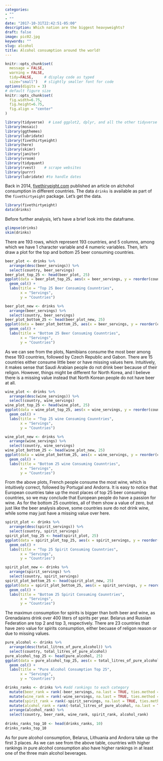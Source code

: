 ```yaml
---
categories:
- ""
- ""
date: "2017-10-31T22:42:51-05:00"
description: Which nation are the biggest heavyweights?
draft: false
image: pic02.jpg
keywords: ""
slug: alcohol
title: Alcohol consumption around the world!
---
```

```r
knitr::opts_chunk$set(
  message = FALSE, 
  warning = FALSE, 
  tidy=FALSE,     # display code as typed
  size="small")   # slightly smaller font for code
options(digits = 3)
# default figure size
knitr::opts_chunk$set(
  fig.width=6.75, 
  fig.height=6.75,
  fig.align = "center"
)
```

```r
library(tidyverse)  # Load ggplot2, dplyr, and all the other tidyverse packages
library(mosaic)
library(ggthemes)
library(lubridate)
library(fivethirtyeight)
library(here)
library(skimr)
library(janitor)
library(vroom)
library(tidyquant)
library(rvest)    # scrape websites
library(purrr)  
library(lubridate) #to handle dates
```

Back in 2014, [fivethiryeight.com](https://fivethirtyeight.com/features/dear-mona-followup-where-do-people-drink-the-most-beer-wine-and-spirits/) published an article on alchohol consumption in different countries. The data `drinks` is available as part of the `fivethirtyeight` package. Let's get the data.

```r
library(fivethirtyeight)
data(drinks)
```

Before further analysis, let's have a brief look into the dataframe.

```r
glimpse(drinks)
skim(drinks)
```

There are 193 rows, which represent 193 countries, and 5 columns, among which we have 1 character variable and 4 numeric variables. Then, let's draw a plot for the top and bottom 25 beer consuming countries. 

```r
beer_plot <- drinks %>%
  arrange(desc(beer_servings)) %>%
  select(country, beer_servings)
beer_plot_top_25 <- head(beer_plot, 25)
ggplot(data = beer_plot_top_25, aes(x = beer_servings, y = reorder(country, beer_servings))) + 
  geom_col() + 
  labs(title = "Top 25 Beer Consuming Counntries", 
       x = "Servings",
       y = "Countries")
```

```r
beer_plot_new <- drinks %>%
  arrange(beer_servings) %>%
  select(country, beer_servings)
beer_plot_bottom_25 <- head(beer_plot_new, 25)
ggplot(data = beer_plot_bottom_25, aes(x = beer_servings, y = reorder(country, beer_servings))) + 
  geom_col() + 
  labs(title = "Bottom 25 Beer Consuming Counntries", 
       x = "Servings",
       y = "Countries")
```

As we can see from the plots, Namibians consume the most beer among these 193 countries, followed by Czech Republic and Gabon. There are 15 countries either consume little beer or have missing values here. Intuitively, it makes sense that Saudi Arabian people do not drink beer because of their religon. However, things might be different for North Korea, and I believe there is a missing value instead that North Korean people do not have beer at all.

```r
wine_plot <- drinks %>%
  arrange(desc(wine_servings)) %>%
  select(country, wine_servings)
wine_plot_top_25 <- head(wine_plot, 25)
ggplot(data = wine_plot_top_25, aes(x = wine_servings, y = reorder(country, wine_servings))) + 
  geom_col() + 
  labs(title = "Top 25 wine Consuming Counntries", 
       x = "Servings",
       y = "Countries")
```

```r
wine_plot_new <- drinks %>%
  arrange(wine_servings) %>%
  select(country, wine_servings)
wine_plot_bottom_25 <- head(wine_plot_new, 25)
ggplot(data = wine_plot_bottom_25, aes(x = wine_servings, y = reorder(country, wine_servings))) + 
  geom_col() + 
  labs(title = "Bottom 25 wine Consuming Counntries", 
       x = "Servings",
       y = "Countries")
```

From the above plots, French people consume the most wine, which is intuitively correct, followed by Portugal and Andorra. It is easy to notice that European countries take up the most places of top 25 beer consuming countries, so we may conclude that European people do have a passion for wine. As for the bottom 25 countries, all of them show a value of zero, but just like the beer analysis above, some countries sure do not drink wine, while some may just have a missing value over here.

```r
spirit_plot <- drinks %>%
  arrange(desc(spirit_servings)) %>%
  select(country, spirit_servings)
spirit_plot_top_25 <- head(spirit_plot, 25)
ggplot(data = spirit_plot_top_25, aes(x = spirit_servings, y = reorder(country, spirit_servings))) + 
  geom_col() + 
  labs(title = "Top 25 Spirit Consuming Counntries", 
       x = "Servings",
       y = "Countries")
```

```r
spirit_plot_new <- drinks %>%
  arrange(spirit_servings) %>%
  select(country, spirit_servings)
spirit_plot_bottom_25 <- head(spirit_plot_new, 25)
ggplot(data = spirit_plot_bottom_25, aes(x = spirit_servings, y = reorder(country, spirit_servings))) + 
  geom_col() + 
  labs(title = "Bottom 25 Spirit Consuming Counntries", 
       x = "Servings",
       y = "Countries")
```

The maximun consumption for spirits is bigger than both beer and wine, as Grenadaians drink over 400 liters of spirits per year. Belarus and Russian Federation are top 2 and top 3, respectively. There are 23 countries that have zero value for spirits consumption, either becuase of religon reason or due to missing values.

```r
pure_alcohol <- drinks %>%
  arrange(desc(total_litres_of_pure_alcohol)) %>%
  select(country, total_litres_of_pure_alcohol)
pure_alcohol_top_25 <- head(pure_alcohol, 25)
ggplot(data = pure_alcohol_top_25, aes(x = total_litres_of_pure_alcohol, y = reorder(country, total_litres_of_pure_alcohol))) + 
  geom_col() + 
  labs(title = "Pure Alcohol Consumption Top 25", 
       x = "Servings",
       y = "Countries")
```

```r
drinks_ranks <- drinks %>% #add rankings to each category 
  mutate(beer_rank = rank(-beer_servings, na.last = TRUE, ties.method = "random")) %>%
  mutate(wine_rank = rank(-wine_servings, na.last = TRUE, ties.method = "random")) %>%
  mutate(spirit_rank = rank(-spirit_servings, na.last = TRUE, ties.method = "random")) %>%
  mutate(alcohol_rank = rank(-total_litres_of_pure_alcohol, na.last = TRUE, ties.method = "random")) %>%
  arrange(alcohol_rank) %>%
  select(country, beer_rank, wine_rank, spirit_rank, alcohol_rank)
 
drinks_ranks_top_10 <- head(drinks_ranks, 10)
drinks_ranks_top_10
```

As for pure alcohol consumption, Belarus, Lithuania and Andorra take up the first 3 places. As we can see from the above table, countries with higher rankings in pure alcohol consumption also have higher rankings in at least one of the three main alcohol beverages. 
